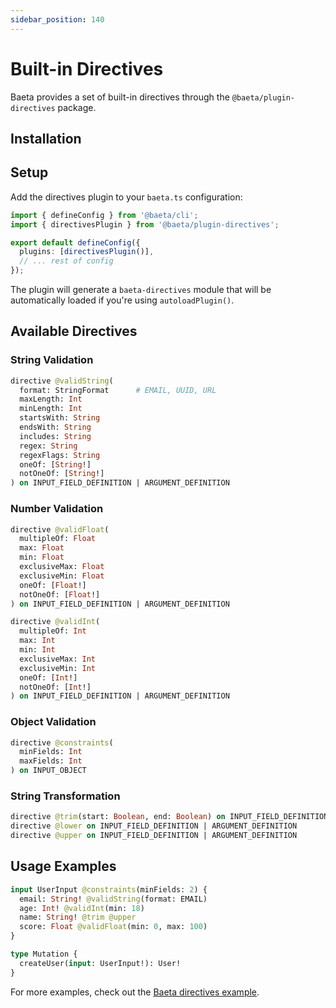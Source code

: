 ```yaml
---
sidebar_position: 140
---
```


# Built-in Directives

Baeta provides a set of built-in directives through the `@baeta/plugin-directives` package.

## Installation


<PackageManagerAdd package="@baeta/directives" />
<PackageManagerAdd dev={true} package="@baeta/plugin-directives" />

## Setup

Add the directives plugin to your `baeta.ts` configuration:

```typescript
import { defineConfig } from '@baeta/cli';
import { directivesPlugin } from '@baeta/plugin-directives';

export default defineConfig({
  plugins: [directivesPlugin()],
  // ... rest of config
});
```

The plugin will generate a `baeta-directives` module that will be automatically loaded if you're using `autoloadPlugin()`.

## Available Directives

### String Validation

```graphql
directive @validString(
  format: StringFormat      # EMAIL, UUID, URL
  maxLength: Int
  minLength: Int
  startsWith: String
  endsWith: String
  includes: String
  regex: String
  regexFlags: String
  oneOf: [String!]
  notOneOf: [String!]
) on INPUT_FIELD_DEFINITION | ARGUMENT_DEFINITION
```

### Number Validation

```graphql
directive @validFloat(
  multipleOf: Float
  max: Float
  min: Float
  exclusiveMax: Float
  exclusiveMin: Float
  oneOf: [Float!]
  notOneOf: [Float!]
) on INPUT_FIELD_DEFINITION | ARGUMENT_DEFINITION

directive @validInt(
  multipleOf: Int
  max: Int
  min: Int
  exclusiveMax: Int
  exclusiveMin: Int
  oneOf: [Int!]
  notOneOf: [Int!]
) on INPUT_FIELD_DEFINITION | ARGUMENT_DEFINITION
```

### Object Validation

```graphql
directive @constraints(
  minFields: Int
  maxFields: Int
) on INPUT_OBJECT
```

### String Transformation

```graphql
directive @trim(start: Boolean, end: Boolean) on INPUT_FIELD_DEFINITION | ARGUMENT_DEFINITION
directive @lower on INPUT_FIELD_DEFINITION | ARGUMENT_DEFINITION
directive @upper on INPUT_FIELD_DEFINITION | ARGUMENT_DEFINITION
```

## Usage Examples

```graphql
input UserInput @constraints(minFields: 2) {
  email: String! @validString(format: EMAIL)
  age: Int! @validInt(min: 18)
  name: String! @trim @upper
  score: Float @validFloat(min: 0, max: 100)
}

type Mutation {
  createUser(input: UserInput!): User!
}
```

For more examples, check out the [Baeta directives example](https://github.com/andreisergiu98/baeta/tree/main/examples/directives).